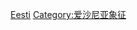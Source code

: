 {{Commonscat|Flags of the United Estonia}}
[[Category:歐洲各國旗幟‎|Eesti]]
[[Category:爱沙尼亚象征|Category:爱沙尼亚象征]]